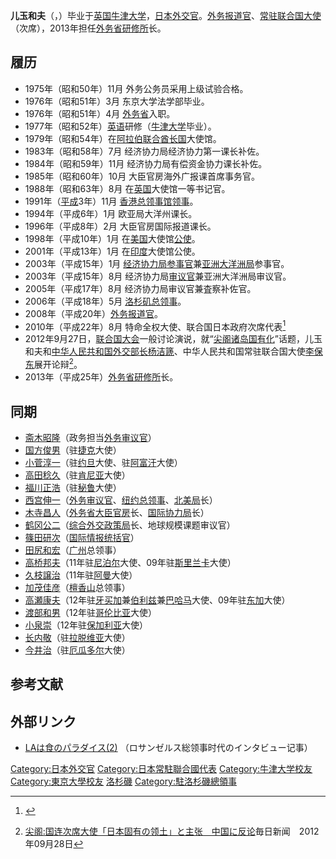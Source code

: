 {{Infobox ambassador
| name  = 兒玉 和夫
| original_name = 
| native_name_lang = 
| image = 
| imagesize = 
| office = 第9任日本駐[[歐洲聯盟|歐洲聯盟]]政府代表處代表
| term_start = 2016年7月26日
| term_end = 2020年
|1blankname    = {{nowrap|[[外務大臣_(日本)|外務大臣]]}}
|1namedata     = [[岸田文雄|岸田文雄]]<br>[[河野太郎|河野太郎]]<br>[[茂木敏充|茂木敏充]]
| predecessor = {{link-ja|片上慶一|片上慶一}}
| successor = {{link-ja|正木靖|正木靖}}
| office2 = 第9任日本駐[[經濟合作暨發展組織|經濟合作暨發展組織]]政府代表處代表
| term_start2 = 2013年9月
| term_end2 = 2016年7月
|1blankname2    = {{nowrap|[[外務大臣_(日本)|外務大臣]]}}
|1namedata2     = [[岸田文雄|岸田文雄]]
| predecessor2 = [[吉川元偉|吉川元偉]]
| successor2 = {{link-ja|大江博|大江博}}
|birth_date = {{birth date and age|1953|6|11}}
|birth_place = {{JPN}}
|death_date = 
|death_place = 
|alma_mater = [[東京大学|東京大学]]法学部
|profession = 
|occupation=
|spouse = 
|parents=
|relatives= 
|children= 
|party = 
|website=
}}
'''儿玉和夫'''（{{lang-ja|'''兒玉和夫'''}}，{{bd|1953年|6月11日|||catIdx=Kodama Kazuo}}）毕业于[[英国|英国]][[牛津大学|牛津大学]]，[[日本|日本]][[外交官|外交官]]。[[外务报道官|外务报道官]]、[[常驻联合国大使|常驻联合国大使]]（次席），2013年担任[[外务省研修所|外务省研修所]]长。

== 履历 ==
* 1975年（昭和50年）11月 外务公务员采用上级试验合格。
* 1976年（昭和51年）3月 东京大学法学部毕业。
* 1976年（昭和51年）4月 [[日本外務省|外务省]]入职。
* 1977年（昭和52年）[[英语|英语]]研修（[[牛津大学|牛津大学]]毕业）。
* 1979年（昭和54年）在[[阿拉伯联合酋长国|阿拉伯联合酋长国]]大使馆。
* 1983年（昭和58年）7月 经济协力局经济协力第一课长补佐。
* 1984年（昭和59年）11月 经济协力局有偿资金协力课长补佐。
* 1985年（昭和60年）10月 大臣官房海外广报课首席事务官。 
* 1988年（昭和63年）8月 在[[英国|英国]]大使馆一等书记官。
* 1991年（[[平成|平成]]3年）11月 [[香港|香港]][[总领事馆|总领事馆]][[领事|领事]]。 
* 1994年（平成6年）1月 欧亚局大洋州课长。
* 1996年（平成8年）2月 大臣官房国际报道课长。　
* 1998年（平成10年）1月 在[[美国|美国]]大使馆[[公使|公使]]。
* 2001年（平成13年）1月 在[[印度|印度]]大使馆公使。
* 2003年（平成15年）1月 [[经济协力局|经济协力局]][[参事官|参事官]]兼[[亚洲大洋洲局|亚洲大洋洲局]]参事官。
* 2003年（平成15年）8月 经济协力局[[审议官|审议官]]兼亚洲大洋洲局审议官。
* 2005年（平成17年）8月 经济协力局审议官兼査察补佐官。
* 2006年（平成18年）5月 [[洛杉矶|洛杉矶]][[总领事|总领事]]。
* 2008年（平成20年）[[外务报道官|外务报道官]]。
* 2010年（平成22年）8月 特命全权大使、联合国日本政府次席代表<ref>{{ja icon}} {{cite web | title = 国际连合日本政府代表部 Permanent Mission of Japan to the United Nations 儿玉和夫大使 | publisher = 国际连合日本政府代表部 Permanent Mission of Japan to the United Nations | url = http://www.un.emb-japan.go.jp/jp/aboutus/kodama.html | accessdate = 2011-04-02 | deadurl = yes | archiveurl = https://web.archive.org/web/20121211003214/http://www.un.emb-japan.go.jp/jp/aboutus/kodama.html | archivedate = 2012-12-11 }}</ref>
* 2012年9月27日，[[联合国大会|联合国大会]]一般讨论演说，就“[[日本政府购买钓鱼岛事件|尖阁诸岛国有化]]”话题，儿玉和夫和[[中华人民共和国外交部长|中华人民共和国外交部长]][[杨洁篪|杨洁篪]]、中华人民共和国常驻联合国大使[[李保东|李保东]]展开论辩<ref>[https://web.archive.org/web/20120930235659/http://mainichi.jp/select/news/20120929k0000m030058000c.html 尖阁:国连次席大使「日本固有の领土」と主张　中国に反论]毎日新闻　2012年09月28日</ref>。
* 2013年（平成25年）[[外务省研修所|外务省研修所]]长。

== 同期 ==
*[[斋木昭隆|斋木昭隆]]（政务担当[[外务审议官|外务审议官]]）
*[[国方俊男|国方俊男]]（驻[[捷克|捷克]]大使）
*[[小菅淳一|小菅淳一]]（驻[[约旦|约旦]]大使、驻[[阿富汗|阿富汗]]大使）
*[[高田稔久|高田稔久]]（驻[[肯尼亚|肯尼亚]]大使）
*[[福川正浩|福川正浩]]（驻[[秘鲁|秘鲁]]大使）
*[[西宫伸一|西宫伸一]]（[[外务审议官|外务审议官]]、[[纽约|纽约]][[总领事|总领事]]、[[北美局|北美局]]长）
*[[木寺昌人|木寺昌人]]（[[外务省大臣官房|外务省大臣官房]]长、[[国际协力局|国际协力局]]长）
*[[鹤冈公二|鹤冈公二]]（[[综合外交政策局|综合外交政策局]]长、地球规模课题审议官）
*[[篠田研次|篠田研次]]（[[国际情报统括官|国际情报统括官]]）
*[[田尻和宏|田尻和宏]]（[[广州|广州]]总领事）
*[[高桥邦夫_(外交官)|高桥邦夫]]（11年驻[[尼泊尔|尼泊尔]]大使、09年驻[[斯里兰卡|斯里兰卡]]大使）
*[[久枝譲治|久枝譲治]]（11年驻[[阿曼|阿曼]]大使）
*[[加茂佳彦|加茂佳彦]]（[[檀香山|檀香山]]总领事）
*[[高瀬康夫|高瀬康夫]]（12年驻[[牙买加|牙买加]]兼[[伯利兹|伯利兹]]兼[[巴哈马|巴哈马]]大使、09年驻[[东加|东加]]大使）
*[[渡部和男|渡部和男]]（12年驻[[哥伦比亚|哥伦比亚]]大使）
*[[小泉崇|小泉崇]]（12年驻[[保加利亚|保加利亚]]大使）
*[[长内敬|长内敬]]（驻[[拉脱维亚|拉脱维亚]]大使）
*[[今井治|今井治]]（驻[[厄瓜多尔|厄瓜多尔]]大使）

==参考文献==
{{reflist}}

== 外部リンク ==
* {{ja icon}}[http://www.us-lighthouse.com/specialla/e-3459.html LAは食のパラダイス(2)] {{Wayback|url=http://www.us-lighthouse.com/specialla/e-3459.html |date=20170922044545 }}（ロサンゼルス総领事时代のインタビュー记事）

{{DEFAULTSORT:Kodama Kazuo}}
[[Category:日本外交官|Category:日本外交官]]
[[Category:日本常駐聯合國代表|Category:日本常駐聯合國代表]]
[[Category:牛津大学校友|Category:牛津大学校友]]
[[Category:東京大學校友|Category:東京大學校友]]
[[Category:日本驻外领事|洛杉磯]]
[[Category:駐洛杉磯總領事|Category:駐洛杉磯總領事]]